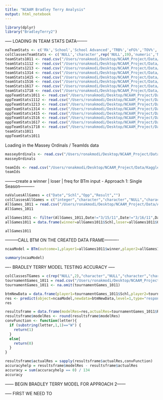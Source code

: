 ```yaml
---
title: "NCAAM Bradley Terry Analysis"
output: html_notebook
---
```

```r
library(dplyr)
library("BradleyTerry2")
```


----- LOADING IN TEAM STATS DATA--------


```r

naTeamStats <- c('Rk','School','School Advanced','TRB%','eFG%','TOV%','FT/FGA','NULL','SchoolAdvanced','TS%','OpponentAdvanced')
colClassesTeamStats <- c('NULL','character',rep('NULL',19),'numeric','NULL','NULL','NULL','numeric','numeric','NULL','numeric')
teamStats1011 <- read.csv("/Users/ronakmodi/Desktop/NCAAM_Project/Data/TeamStats/NCAAM_TeamStats_1011.csv",header=TRUE,na.strings=naTeamStats,colClasses = colClassesTeamStats)
teamStats1112 <- read.csv("/Users/ronakmodi/Desktop/NCAAM_Project/Data/TeamStats/NCAAM_TeamStats_1112.csv",header=TRUE,na.strings=naTeamStats,colClasses = colClassesTeamStats)
teamStats1213 <- read.csv("/Users/ronakmodi/Desktop/NCAAM_Project/Data/TeamStats/NCAAM_TeamStats_1213.csv",header=TRUE,na.strings=naTeamStats,colClasses = colClassesTeamStats)
teamStats1314 <- read.csv("/Users/ronakmodi/Desktop/NCAAM_Project/Data/TeamStats/NCAAM_TeamStats_1314.csv",header=TRUE,na.strings=naTeamStats,colClasses = colClassesTeamStats)
teamStats1415 <- read.csv("/Users/ronakmodi/Desktop/NCAAM_Project/Data/TeamStats/NCAAM_TeamStats_1415.csv",header=TRUE,na.strings=naTeamStats,colClasses = colClassesTeamStats)
teamStats1516 <- read.csv("/Users/ronakmodi/Desktop/NCAAM_Project/Data/TeamStats/NCAAM_TeamStats_1516.csv",header=TRUE,na.strings=naTeamStats,colClasses = colClassesTeamStats)
teamStats1617 <- read.csv("/Users/ronakmodi/Desktop/NCAAM_Project/Data/TeamStats/NCAAM_TeamStats_1617.csv",header=TRUE,na.strings=naTeamStats,colClasses = colClassesTeamStats)
teamStats1718 <- read.csv("/Users/ronakmodi/Desktop/NCAAM_Project/Data/TeamStats/NCAAM_TeamStats_1718.csv",header=TRUE,na.strings=naTeamStats,colClasses = colClassesTeamStats)
oppTeamStats1011 <- read.csv("/Users/ronakmodi/Desktop/NCAAM_Project/Data/TeamStats/NCAAM_OppTeamStats_1011.csv",header=TRUE,na.strings=naTeamStats,colClasses = colClassesTeamStats)
oppTeamStats1112 <- read.csv("/Users/ronakmodi/Desktop/NCAAM_Project/Data/TeamStats/NCAAM_OppTeamStats_1112.csv",header=TRUE,na.strings=naTeamStats,colClasses = colClassesTeamStats)
oppTeamStats1213 <- read.csv("/Users/ronakmodi/Desktop/NCAAM_Project/Data/TeamStats/NCAAM_OppTeamStats_1213.csv",header=TRUE,na.strings=naTeamStats,colClasses = colClassesTeamStats)
oppTeamStats1314 <- read.csv("/Users/ronakmodi/Desktop/NCAAM_Project/Data/TeamStats/NCAAM_OppTeamStats_1314.csv",header=TRUE,na.strings=naTeamStats,colClasses = colClassesTeamStats)
oppTeamStats1415 <- read.csv("/Users/ronakmodi/Desktop/NCAAM_Project/Data/TeamStats/NCAAM_OppTeamStats_1415.csv",header=TRUE,na.strings=naTeamStats,colClasses = colClassesTeamStats)
oppTeamStats1516 <- read.csv("/Users/ronakmodi/Desktop/NCAAM_Project/Data/TeamStats/NCAAM_OppTeamStats_1516.csv",header=TRUE,na.strings=naTeamStats,colClasses = colClassesTeamStats)
oppTeamStats1617 <- read.csv("/Users/ronakmodi/Desktop/NCAAM_Project/Data/TeamStats/NCAAM_OppTeamStats_1617.csv",header=TRUE,na.strings=naTeamStats,colClasses = colClassesTeamStats)
oppTeamStats1718 <- read.csv("/Users/ronakmodi/Desktop/NCAAM_Project/Data/TeamStats/NCAAM_OppTeamStats_1718.csv",header=TRUE,na.strings=naTeamStats,colClasses = colClassesTeamStats)
teamStats1011
oppTeamStats1011

```

Loading in the Massey Ordinals / TeamIds data
```r
masseyOrdinals <- read.csv("/Users/ronakmodi/Desktop/NCAAM_Project/Data/KaggleData/MasseyOrdinals.csv",header=TRUE)
masseyOrdinals
```


```r
teamIds <- read.csv("/Users/ronakmodi/Desktop/NCAAM_Project/Data/KaggleData/DataFiles/Teams.csv",header=TRUE)
teamIds
```

--------create a winner | loser | freq for BTm input - Approach 1: Single Season----------
```r
naValuesAllGames = c("Date","Schl","Opp","Result","")
colClassesAllGames = c("integer","character","character","NULL","character","character",rep("NULL",14))
AllGames_1011 = read.csv("/Users/ronakmodi/Desktop/NCAAM_Project/Data/AllGames/NCAAM_AllGames_1011.csv",header=TRUE,colClasses=colClassesAllGames,na.strings=naValuesAllGames)
AllGames_1011
```
```r
allGames1011 <- filter(AllGames_1011,Date!="3/15/11",Date!="3/16/11",Date!="3/17/11",Date!="3/18/11",Date!="3/24/11",Date!="3/25/11",Date!="3/26/11",Date!="3/27/11",Date!="4/2/11",Date!='4/4/11',substring(AllGames_1011$Result,1,1)=='W',Opp %in% Schl)
allGames1011 = data.frame(winner=allGames1011$Schl,loser=allGames1011$Opp,Freq=1)

allGames1011
```

---------CALL BTM ON THE CREATED DATA FRAME----------

```r
ncaaModel = BTm(outcome=1,player1=allGames1011$winner,player2=allGames1011$loser)
```

```r
summary(ncaaModel)
```


---- BRADLEY TERRY MODEL TESTING ACCURACY -----


```r
colClassesTGames = c(rep("NULL",2),"character","NULL","character","character",rep("NULL",14))
tournamentGames_1011 = read.csv("/Users/ronakmodi/Desktop/NCAAM_Project/Data/TournamentGames/NCAAM_TournamentGames_1011.csv",header=TRUE,colClasses=colClassesTGames,na.strings=naValuesAllGames)
tournamentGames_1011 <- na.omit(tournamentGames_1011)
```

```r
btmNewData = data.frame(player1=tournamentGames_1011$Schl,player2=tournamentGames_1011$Opp)
res <- predict(object=ncaaModel,newdata=btmNewData,level=1,type="response")
res
```

```r
resultsframe = data.frame(modelRes=res,actualRes=tournamentGames_1011$Result)
resultsframe$modelRes <- round(resultsframe$modelRes)
convFunction <- function(letter){
  if (substring(letter,1,1)=="W") {
    return(1)
  }
  else{
    return(0)
  }
}

resultsframe$actualRes = sapply(resultsframe$actualRes,convFunction)
accuracyhelp = resultsframe$modelRes - resultsframe$actualRes
accuracy = sum(accuracyhelp == 0) / 134
accuracy
```

------ BEGIN BRADLEY TERRY MODEL FOR APPROACH 2------



----- FIRST WE NEED TO 

```r

```

